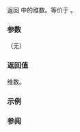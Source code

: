 {{cpp/container/mdspan/title|rank}}
{{cpp/container/mdspan/navbar}}
{{dcl begin}}
{{dcl|since=c++23|
static constexpr rank_type rank() noexcept;
}}
{{dcl end}}

返回 {{tt|mdspan}} 中的维数。等价于 {{c|return Extents::rank()}}。

===参数===
（无）

===返回值===
维数。

===示例===
{{example
|code=
|output=
}}

===参阅===
{{dsc begin}}
{{dsc inc|cpp/container/mdspan/extents/dsc rank}}
{{dsc inc|cpp/container/mdspan/dsc rank_dynamic}}
{{dsc end}}

{{langlinks|de|en|es|fr|it|ja|pt|ru}}